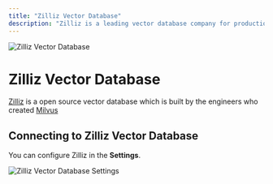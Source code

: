 ```yaml
---
title: "Zilliz Vector Database"
description: "Zilliz is a leading vector database company for production-ready AI which is built by the engineers who created Milvus"
---
```



<Image
  src="/images/realtimex-setup/vector-database-configuration/cloud/zilliz/header-image.png"
  height={1080}
  width={1920}
  quality={100}
  alt="Zilliz Vector Database"
/>

# Zilliz Vector Database

[Zilliz](https://zilliz.com/) is a open source vector database which is built by the engineers who created [Milvus](https://milvus.io/)

## Connecting to Zilliz Vector Database

You can configure Zilliz in the **Settings**.

<Image
  src="/images/realtimex-setup/vector-database-configuration/cloud/zilliz/zilliz-vectordb.png"
  height={1080}
  width={1920}
  quality={100}
  alt="Zilliz Vector Database Settings"
/>
